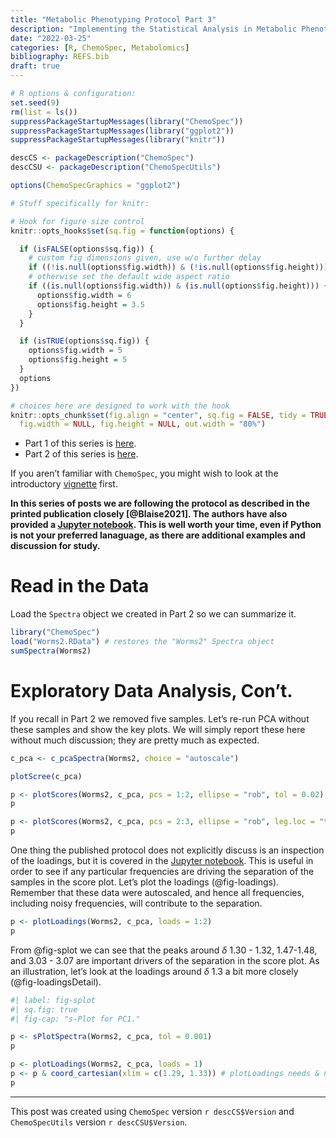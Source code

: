 ```yaml
---
title: "Metabolic Phenotyping Protocol Part 3"
description: "Implementing the Statistical Analysis in Metabolic Phenotyping Protocol of Blaise *et al.*"
date: "2022-03-25"
categories: [R, ChemoSpec, Metabolomics]
bibliography: REFS.bib
draft: true
---
```


```r

# R options & configuration:
set.seed(9)
rm(list = ls())
suppressPackageStartupMessages(library("ChemoSpec"))
suppressPackageStartupMessages(library("ggplot2"))
suppressPackageStartupMessages(library("knitr"))

descCS <- packageDescription("ChemoSpec")
descCSU <- packageDescription("ChemoSpecUtils")

options(ChemoSpecGraphics = "ggplot2")

# Stuff specifically for knitr:

# Hook for figure size control
knitr::opts_hooks$set(sq.fig = function(options) {

  if (isFALSE(options$sq.fig)) {
    # custom fig dimensions given, use w/o further delay
    if ((!is.null(options$fig.width)) & (!is.null(options$fig.height))) return(options)
    # otherwise set the default wide aspect ratio
    if ((is.null(options$fig.width)) & (is.null(options$fig.height))) {
      options$fig.width = 6
      options$fig.height = 3.5
    }
  }

  if (isTRUE(options$sq.fig)) {
    options$fig.width = 5
    options$fig.height = 5
  }
  options
})

# choices here are designed to work with the hook
knitr::opts_chunk$set(fig.align = "center", sq.fig = FALSE, tidy = TRUE,
  fig.width = NULL, fig.height = NULL, out.width = "80%")
```

* Part 1 of this series is [here](https://chemospec.org/posts/2022-02-01-Protocol-Pt1/).
* Part 2 of this series is [here](https://chemospec.org/posts/2022-03-24-Protocol-Pt2/).

If you aren't familiar with `ChemoSpec`, you might wish to look at the introductory [vignette](https://bryanhanson.github.io/ChemoSpec/articles/ChemoSpec.html) first.

**In this series of posts we are following the protocol as described in the printed publication closely [@Blaise2021].  The authors have also provided a [Jupyter notebook](https://github.com/Gscorreia89/chemometrics-tutorials).  This is well worth your time, even if Python is not your preferred lanaguage, as there are additional examples and discussion for study.**

# Read in the Data

Load the `Spectra` object we created in Part 2 so we can summarize it.

```r
library("ChemoSpec")
load("Worms2.RData") # restores the "Worms2" Spectra object
sumSpectra(Worms2)
```

# Exploratory Data Analysis, Con't.

If you recall in Part 2 we removed five samples.  Let's re-run PCA without these samples and show the key plots.  We will simply report these here without much discussion; they are pretty much as expected.

```r
c_pca <- c_pcaSpectra(Worms2, choice = "autoscale")
```

```r
plotScree(c_pca)
```

```r
p <- plotScores(Worms2, c_pca, pcs = 1:2, ellipse = "rob", tol = 0.02)
p
```

```r
p <- plotScores(Worms2, c_pca, pcs = 2:3, ellipse = "rob", leg.loc = "topright", tol = 0.02)
p
```

One thing the published protocol does not explicitly discuss is an inspection of the loadings, but it is covered in the [Jupyter notebook](https://github.com/Gscorreia89/chemometrics-tutorials).  This is useful in order to see if any particular frequencies are driving the separation of the samples in the score plot. Let's plot the loadings (@fig-loadings). Remember that these data were autoscaled, and hence all frequencies, including noisy frequencies, will contribute to the separation.

```r
p <- plotLoadings(Worms2, c_pca, loads = 1:2)
p
```


From @fig-splot we can see that the peaks around $\delta$ 1.30 - 1.32, 1.47-1.48, and 3.03 - 3.07 are important drivers of the separation in the score plot.  As an illustration, let's look at the loadings around $\delta$ 1.3 a bit more closely (@fig-loadingsDetail).

```r
#| label: fig-splot
#| sq.fig: true
#| fig-cap: "s-Plot for PC1."

p <- sPlotSpectra(Worms2, c_pca, tol = 0.001)
p
```

```r
p <- plotLoadings(Worms2, c_pca, loads = 1)
p <- p & coord_cartesian(xlim = c(1.29, 1.33)) # plotLoadings needs & not +
p
```


---

This post was created using `ChemoSpec` version `r descCS$Version` and `ChemoSpecUtils` version `r descCSU$Version`.
